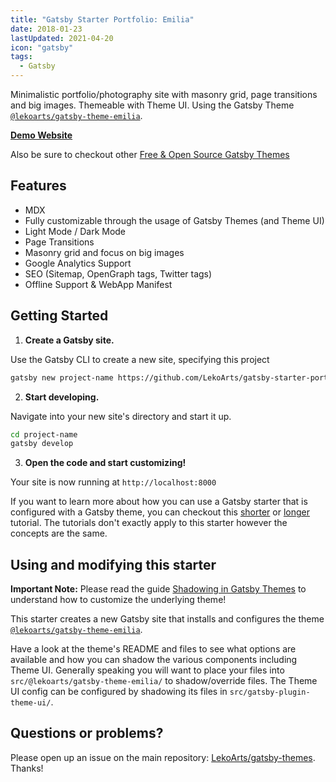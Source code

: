 ```yaml
---
title: "Gatsby Starter Portfolio: Emilia"
date: 2018-01-23
lastUpdated: 2021-04-20
icon: "gatsby"
tags:
  - Gatsby
---
```


Minimalistic portfolio/photography site with masonry grid, page transitions and big images. Themeable with Theme UI. Using the Gatsby Theme [`@lekoarts/gatsby-theme-emilia`](https://github.com/LekoArts/gatsby-themes/tree/master/themes/gatsby-theme-emilia).

[**Demo Website**](https://emilia.lekoarts.de)

Also be sure to checkout other [Free & Open Source Gatsby Themes](https://themes.lekoarts.de)

## Features

- MDX
- Fully customizable through the usage of Gatsby Themes (and Theme UI)
- Light Mode / Dark Mode
- Page Transitions
- Masonry grid and focus on big images
- Google Analytics Support
- SEO (Sitemap, OpenGraph tags, Twitter tags)
- Offline Support & WebApp Manifest

## Getting Started

1. **Create a Gatsby site.**

Use the Gatsby CLI to create a new site, specifying this project

```sh
gatsby new project-name https://github.com/LekoArts/gatsby-starter-portfolio-emilia
```

2. **Start developing.**

Navigate into your new site's directory and start it up.

```sh
cd project-name
gatsby develop
```

3. **Open the code and start customizing!**

Your site is now running at `http://localhost:8000`

If you want to learn more about how you can use a Gatsby starter that is configured with a Gatsby theme, you can checkout this [shorter](https://www.gatsbyjs.org/docs/themes/using-a-gatsby-theme/) or [longer](https://www.gatsbyjs.org/tutorial/using-a-theme/) tutorial. The tutorials don't exactly apply to this starter however the concepts are the same.

## Using and modifying this starter

**Important Note:** Please read the guide [Shadowing in Gatsby Themes](https://www.gatsbyjs.org/docs/themes/shadowing/) to understand how to customize the underlying theme!

This starter creates a new Gatsby site that installs and configures the theme [`@lekoarts/gatsby-theme-emilia`](https://github.com/LekoArts/gatsby-themes/tree/master/themes/gatsby-theme-emilia).

Have a look at the theme's README and files to see what options are available and how you can shadow the various components including Theme UI. Generally speaking you will want to place your files into `src/@lekoarts/gatsby-theme-emilia/` to shadow/override files. The Theme UI config can be configured by shadowing its files in `src/gatsby-plugin-theme-ui/`.

## Questions or problems?

Please open up an issue on the main repository: [LekoArts/gatsby-themes](https://github.com/LekoArts/gatsby-themes). Thanks!
